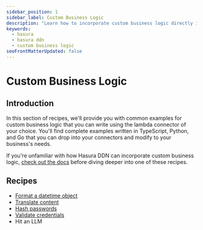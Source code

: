 ```yaml
---
sidebar_position: 1
sidebar_label: Custom Business Logic
description: "Learn how to incorporate custom business logic directly into your supergraph using common examples."
keywords:
  - hasura
  - hasura ddn
  - custom business logic
seoFrontMatterUpdated: false
---
```


# Custom Business Logic

## Introduction

In this section of recipes, we'll provide you with common examples for custom business logic that you can write using
the lambda connector of your choice. You'll find complete examples written in TypeScript, Python, and Go that you can
drop into your connectors and modify to your business's needs.

If you're unfamiliar with how Hasura DDN can incorporate custom business logic,
[check out the docs](/business-logic/overview.mdx) before diving deeper into one of these recipes.

## Recipes

- [Format a datetime object](/recipes/business-logic/1-format-datetime-objects.mdx)
- [Translate content](/recipes/business-logic/2-translate-content.mdx)
- [Hash passwords](/recipes/business-logic/3-hash-passwords.mdx)
- [Validate credentials](/recipes/business-logic/4-validate-credentials.mdx)
- Hit an LLM
